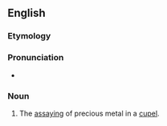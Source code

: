 ==English==

===Etymology===
{{suffix|en|cupel|ation}}

===Pronunciation===
* {{IPA|en|/kjuːpəˈleɪʃən/}}

===Noun===
{{en-noun|~}}

# The [[assaying]] of precious metal in a [[cupel]].